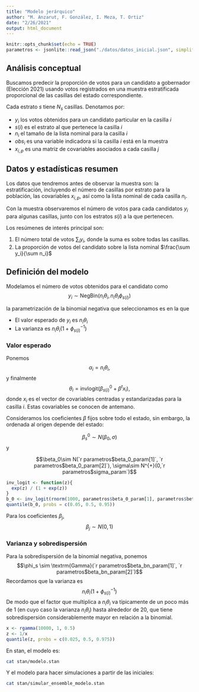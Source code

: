 ```yaml
---
title: "Modelo jerárquico"
author: "M. Anzarut, F. González, I. Meza, T. Ortiz"
date: "2/26/2021"
output: html_document
---
```


```r
knitr::opts_chunk$set(echo = TRUE)
parametros <- jsonlite::read_json("./datos/datos_inicial.json", simplifyVector = TRUE)

```

## Análisis conceptual

Buscamos predecir la proporción de votos para un candidato
a gobernador (Elección 2021) usando votos registrados en una muestra 
estratificada proporcional de las casillas del estado correspondiente.

Cada estrato $s$ tiene $N_s$ casillas. Denotamos
por: 

- $y_{i}$ los votos obtenidos para un candidato particular en la casilla $i$ 
- $s(i)$ es el estrato al que pertenece la casilla $i$
- $n_{i}$ el tamaño de la lista nominal para la casilla $i$ 
- $obs_{i}$ es una variable indicadora si la casilla $i$ está en la muestra
- $x_{i,p}$ es una matriz de covariables asociados a cada casilla $j$

## Datos y estadísticas resumen

Los datos que tendremos antes de observar la muestra son: la estratificación, incluyendo
el número de casillas por estrato para la población, 
 las covariables $x_{i,p}$, así como la lista nominal de cada casilla $n_i$.

Con la muestra observaremos el número de votos para cada candidatos $y_i$ para algunas casillas, junto con los
estratos $s(i)$ a la que pertenecen. 

Los resúmenes de interés principal son:

1. El número total de votos $\sum_i y_i$, donde la suma es sobre todas las casillas.
2. La proporción de votos del candidato sobre la lista nominal $\frac{\sum y_i}{\sum n_i}$


## Definición del modelo

Modelamos el número de votos obtenidos para el candidato como
$$y_{i} \sim \textrm{NegBin} (n_{i}\theta_i, n_i\theta_i\phi_{s(i)})$$

la parametrización de la binomial negativa que seleccionamos es en la que

- El valor esperado de $y_i$ es $n_i\theta_i$
- La varianza es $n_i\theta_i\left(1 + \phi_{s(i)}^{-1}\right)$

### Valor esperado

Ponemos 
$$\alpha_i = n_i\theta_i,$$ 
y finalmente
$$\theta_i = \textrm{invlogit}( \beta_{s(i)}^0 + \beta_{}^t x_{i}),$$ 
donde $x_{i}$ es el vector
de covariables centradas y estandarizadas para la casilla $i$. Estas covariables
se conocen de antemano.

Consideramos los coeficientes
$\beta$ fijos sobre todo el estado, sin embargo, la ordenada al origen depende
del estado:

$$\beta_{s}^0 \sim N(\beta_{0}, \sigma)$$
y 




$$\beta_0\sim N(`r parametros$beta_0_param[1]`, `r parametros$beta_0_param[2]`), \sigma\sim N^{+}(0,`r parametros$sigma_param`)$$

```r
inv_logit <- function(z){
  exp(z) / (1 + exp(z))
}
b_0 <- inv_logit(rnorm(1000, parametros$beta_0_param[1], parametros$beta_0_param[2])) 
quantile(b_0, probs = c(0.05, 0.5, 0.95))
```



Para los coeficientes  $\beta_j$, 
$$\beta_j \sim N(0,1)$$

### Varianza y sobredispersión

Para la sobredispersión de la binomial negativa, ponemos
$$\phi_s \sim \textrm{Gamma}(`r parametros$beta_bn_param[1]`, `r parametros$beta_bn_param[2]`)$$
Recordamos que la varianza es
$$n_i\theta_i\left(1 + \phi_{s(i)}^{-1}\right)$$
De modo que el factor que multiplica a $n_i\theta_i$ va típicamente de un poco más de
1 (en cuyo caso la varianza $n_i\theta_i$) hasta alrededor de 20, que tiene sobredispersión considerablemente mayor en relación a la binomial.

```r
x <- rgamma(10000, 1, 0.5)
z <- 1/x 
quantile(z, probs = c(0.025, 0.5, 0.975))
```
En stan, el modelo es:

```bash
cat stan/modelo.stan
```

Y el modelo para hacer simulaciones a partir de las iniciales:

```bash
cat stan/simular_ensemble_modelo.stan
```



